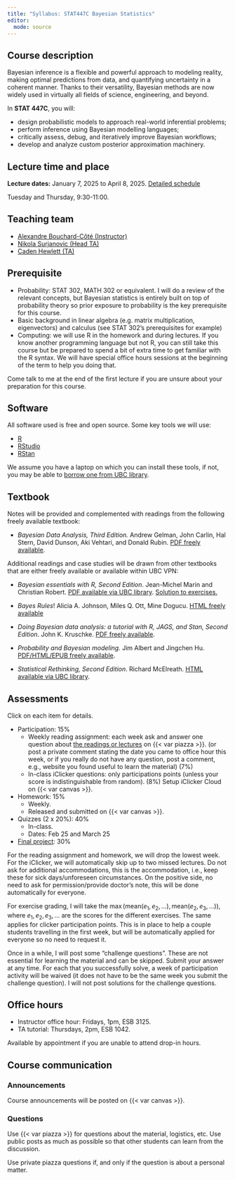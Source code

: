 ```yaml
---
title: "Syllabus: STAT447C Bayesian Statistics"
editor: 
  mode: source
---
```



## Course description

Bayesian inference is a flexible and powerful approach to modeling reality, making optimal predictions from data, and quantifying uncertainty in a coherent manner. Thanks to their versatility, Bayesian methods are now widely used in virtually all fields of science, engineering, and beyond.

In **STAT 447C**, you will:

-   design probabilistic models to approach real-world inferential problems;
-   perform inference using Bayesian modelling languages;
-   critically assess, debug, and iteratively improve Bayesian workflows;
-   develop and analyze custom posterior approximation machinery.

## Lecture time and place

**Lecture dates:** January 7, 2025 to April 8, 2025. [Detailed schedule](schedule.qmd)

Tuesday and Thursday, 9:30-11:00. 

## Teaching team

-   [Alexandre Bouchard-Côté (Instructor)](https://www.stat.ubc.ca/~bouchard/index.html)
-   [Nikola Surjanovic (Head TA)](https://nikola-sur.netlify.app/)
-   [Caden Hewlett (TA)](https://ca.linkedin.com/in/caden-hewlett-841558168)

## Prerequisite

-   Probability: STAT 302, MATH 302 or equivalent. I will do a review of the relevant concepts, but Bayesian statistics is entirely built on top of probability theory so prior exposure to probability is the key prerequisite for this course.
-   Basic background in linear algebra (e.g. matrix multiplication, eigenvectors) and calculus (see STAT 302's prerequisites for example)
-   Computing: we will use R in the homework and during lectures. If you know another programming language but not R, you can still take this course but be prepared to spend a bit of extra time to get familiar with the R syntax. We will have special office hours sessions at the beginning of the term to help you doing that.

Come talk to me at the end of the first lecture if you are unsure about your preparation for this course.

## Software

All software used is free and open source. Some key tools we will use:

-   [R](https://cran.r-project.org/)
-   [RStudio](https://posit.co/download/rstudio-desktop/)
-   [RStan](https://mc-stan.org/users/interfaces/rstan)

We assume you have a laptop on which you can install these tools, if not, you may be able to [borrow one from UBC library](https://services.library.ubc.ca/computers-technology/technology-borrowing/).

## Textbook

Notes will be provided and complemented with readings from the following freely available textbook:

-   *Bayesian Data Analysis, Third Edition.* Andrew Gelman, John Carlin, Hal Stern, David Dunson, Aki Vehtari, and Donald Rubin. [PDF freely available](http://www.stat.columbia.edu/~gelman/book/BDA3.pdf).

Additional readings and case studies will be drawn from other textbooks that are either freely available or available within UBC VPN:

-   *Bayesian essentials with R, Second Edition*. Jean-Michel Marin and Christian Robert. [PDF available via UBC library](https://www.library.ubc.ca/). [Solution to exercises.](https://arxiv.org/pdf/1503.04662.pdf)

-   *Bayes Rules*! Alicia A. Johnson, Miles Q. Ott, Mine Dogucu. [HTML freely available](https://www.bayesrulesbook.com/preface#navigating-this-book)

-   *Doing Bayesian data analysis: a tutorial with R, JAGS, and Stan, Second Edition*. John K. Kruschke. [PDF freely available](https://nyu-cdsc.github.io/learningr/assets/kruschke_bayesian_in_R.pdf).

-   *Probability and Bayesian modeling.* Jim Albert and Jingchen Hu. [PDF/HTML/EPUB freely available](https://bayesball.github.io/BOOK/probability-a-measurement-of-uncertainty.html).

-   *Statistical Rethinking, Second Edition*. Richard McElreath. [HTML available via UBC library](https://www.library.ubc.ca/).

## Assessments

Click on each item for details.

-   Participation: 15%
    -   Weekly reading assignment: each week ask and answer one question about [the readings or lectures](schedule.qmd) on {{< var piazza >}}. (or post a private comment stating the date you came to office hour this week, or if you really do not have any question, post a comment, e.g., website you found useful to learn the material) (7%)
    -   In-class iClicker questions: only participations points (unless your score is indistinguishable from random). (8%) Setup iClicker Cloud on {{< var canvas >}}.
-   Homework: 15%
    -   Weekly.
    -   Released and submitted on {{< var canvas >}}.
-   Quizzes (2 x 20%): 40%
    -   In-class.
    -   Dates: Feb 25 and March 25
-   [Final project](project.qmd): 30%

For the reading assignment and homework, we will drop the lowest week. For the iClicker, we will automatically skip up to two missed lectures. Do not ask for additional accommodations, this is the accommodation, i.e., keep these for sick days/unforeseen circumstances. On the positive side, no need to ask for permission/provide doctor's note, this will be done automatically for everyone.

For exercise grading, I will take the $\max(\text{mean}(e_1, e_2, ...), \text{mean}(e_2, e_3, ...))$, where $e_1, e_2, e_3, \dots$ are the scores for the different exercises.
The same applies for clicker participation points.
This is in place to help a couple 
students travelling in the first week, but will be automatically applied for everyone so no need to request it.

Once in a while, I will post some "challenge questions". 
These are not essential for learning the material and can be skipped. 
Submit your answer at any time. 
For each that you successfully solve, a week of participation activity will be waived 
(it does not have to be the same week you submit the challenge question). 
I will not post solutions for the challenge questions.


## Office hours

-   Instructor office hour: Fridays, 1pm, ESB 3125.
-   TA tutorial: Thursdays, 2pm, ESB 1042.

Available by appointment if you are unable to attend drop-in hours.

## Course communication

### Announcements

Course announcements will be posted on {{< var canvas >}}.

### Questions

Use {{< var piazza >}} for questions about the material, logistics, etc. Use public posts as much as possible so that other students can learn from the discussion.

Use private piazza questions if, and only if the question is about a personal matter.
